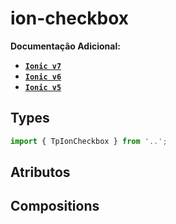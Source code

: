 
<Meta of={checkboxStories} />

# ion-checkbox

**Documentação Adicional:**

- **[`Ionic v7`](https://ionicframework.com/docs/api/checkbox)**
- **[`Ionic v6`](https://ionicframework.com/docs/v6/api/checkbox)**
- **[`Ionic v5`](https://ionicframework.com/docs/v5/api/checkbox)**

## Types

```ts
import { TpIonCheckbox } from '..';
```

## Atributos

<Canvas of={checkboxStories.Default} />

<Controls of={checkboxStories.Default} />

## Compositions

<Canvas of={checkboxLabelStories.Label} />

<Controls of={checkboxLabelStories.Label} />
